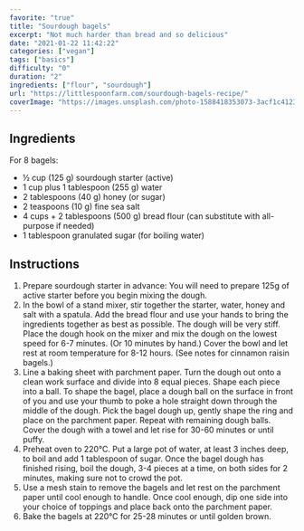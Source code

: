 ```yaml
---
favorite: "true"
title: "Sourdough bagels"
excerpt: "Not much harder than bread and so delicious"
date: "2021-01-22 11:42:22"
categories: ["vegan"]
tags: ["basics"]
difficulty: "0"
duration: "2"
ingredients: ["flour", "sourdough"]
url: "https://littlespoonfarm.com/sourdough-bagels-recipe/"
coverImage: "https://images.unsplash.com/photo-1588418353073-3acf1c412326?ixlib=rb-1.2.1&ixid=MXwxMjA3fDB8MHxwaG90by1wYWdlfHx8fGVufDB8fHw%3D&auto=format&fit=crop&w=700&q=72"
---
```


## Ingredients

For 8 bagels:

- ½ cup (125 g) sourdough starter (active)
- 1 cup plus 1 tablespoon (255 g) water
- 2 tablespoons (40 g) honey (or sugar)
- 2 teaspoons (10 g) fine sea salt
- 4 cups + 2 tablespoons (500 g) bread flour (can substitute with all-purpose if needed)
- 1 tablespoon granulated sugar (for boiling water)

## Instructions

1. Prepare sourdough starter in advance: You will need to prepare 125g of active starter before you begin mixing the dough.
2. In the bowl of a stand mixer, stir together the starter, water, honey and salt with a spatula. Add the bread flour and use your hands to bring the ingredients together as best as possible. The dough will be very stiff. Place the dough hook on the mixer and mix the dough on the lowest speed for 6-7 minutes. (Or 10 minutes by hand.) Cover the bowl and let rest at room temperature for 8-12 hours. (See notes for cinnamon raisin bagels.)
3. Line a baking sheet with parchment paper. Turn the dough out onto a clean work surface and divide into 8 equal pieces. Shape each piece into a ball. To shape the bagel, place a dough ball on the surface in front of you and use your thumb to poke a hole straight down through the middle of the dough. Pick the bagel dough up, gently shape the ring and place on the parchment paper. Repeat with remaining dough balls. Cover the dough with a towel and let rise for 30-60 minutes or until puffy.
4. Preheat oven to 220°C. Put a large pot of water, at least 3 inches deep, to boil and add 1 tablespoon of sugar. Once the bagel dough has finished rising, boil the dough, 3-4 pieces at a time, on both sides for 2 minutes, making sure not to crowd the pot.
5. Use a mesh stain to remove the bagels and let rest on the parchment paper until cool enough to handle. Once cool enough, dip one side into your choice of toppings and place back onto the parchment paper.
6. Bake the bagels at 220°C for 25-28 minutes or until golden brown.
